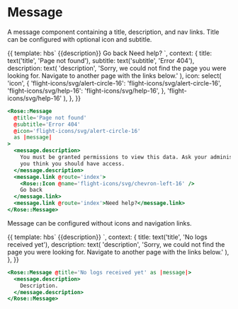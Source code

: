 
<Meta title="Rose|Message" component="Message" />

# Message

A message component containing a title, description, and nav links.
Title can be configured with optional icon and subtitle.

<Preview>
  <Story name="Advanced Message" height="12rem">
    {{
      template: hbs`
    <Rose::Message @title={{title}} @subtitle={{subtitle}} @icon={{icon}} as |message|>
      <message.description>
        {{description}}
      </message.description>
      <message.link @route="index">
        <Rose::Icon @name="flight-icons/svg/chevron-left-16" />
        Go back
      </message.link>
      <message.link @route="index">
        Need help?
      </message.link>
    </Rose::Message>
    `,
      context: {
        title: text('title', 'Page not found'),
        subtitle: text('subtitle', 'Error 404'),
        description: text(
          'description',
          'Sorry, we could not find the page you were looking for.  Navigate to another page with the links below.'
        ),
        icon: select(
          'icon',
          {
            'flight-icons/svg/alert-circle-16':
              'flight-icons/svg/alert-circle-16',
            'flight-icons/svg/help-16': 'flight-icons/svg/help-16',
          },
          'flight-icons/svg/help-16'
        ),
      },
    }}
  </Story>
</Preview>

```handlebars
<Rose::Message
  @title='Page not found'
  @subtitle='Error 404'
  @icon='flight-icons/svg/alert-circle-16'
  as |message|
>
  <message.description>
    You must be granted permissions to view this data. Ask your administrator if
    you think you should have access.
  </message.description>
  <message.link @route='index'>
    <Rose::Icon @name='flight-icons/svg/chevron-left-16' />
    Go back
  </message.link>
  <message.link @route='index'>Need help?</message.link>
</Rose::Message>
```

Message can be configured without icons and navigation links.

<Preview>
  <Story name="Basic Message" height="8rem">
    {{
      template: hbs`
    <Rose::Message @title="No logs received yet" as |message|>
      <message.description>
        {{description}}
      </message.description>
    </Rose::Message>
    `,
      context: {
        title: text('title', 'No logs received yet'),
        description: text(
          'description',
          'Sorry, we could not find the page you were looking for.  Navigate to another page with the links below.'
        ),
      },
    }}
  </Story>
</Preview>

```handlebars
<Rose::Message @title='No logs received yet' as |message|>
  <message.description>
    Description.
  </message.description>
</Rose::Message>
```
